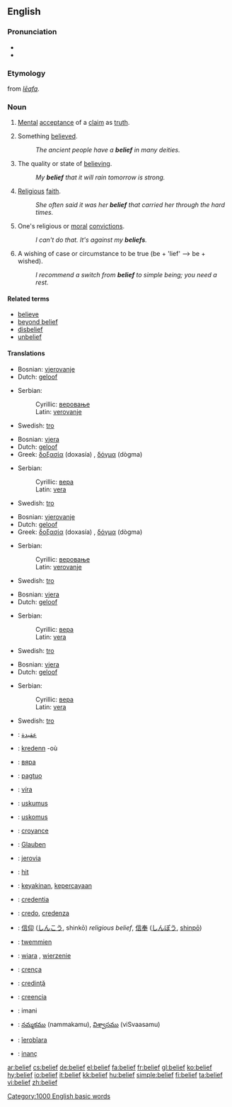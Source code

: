 ==English==

===Pronunciation===
*{{IPA|bɪˈliːf}}
*{{audio|en-us-belief.ogg|Audio (US)}}

===Etymology===
{{ME.}} from {{OE.}} ''[[lēafa]]''.

===Noun===
{{en-noun}}

# [[mental|Mental]] [[acceptance]] of a [[claim]] as [[truth]].
# {{countable}} Something [[believe]]d.
#: ''The ancient people have a '''belief''' in many deities.''
# {{uncountable}} The quality or state of [[believe|believing]].
#: ''My '''belief''' that it will rain tomorrow is strong.''
# {{uncountable}} [[religious|Religious]] [[faith]].
#: ''She often said it was her '''belief''' that carried her through the hard times.''
# {{italbrac|in plural}} One's religious or [[moral]] [[convictions]].
#: ''I can't do that.  It's against my '''beliefs'''.''
# {{context|process}} A wishing of case or circumstance to be true (be + 'lief' --> be + wished).
#: ''I recommend a switch from '''belief''' to simple being; you need a rest.''

====Related terms====
*[[believe]]
*[[beyond belief]]
*[[disbelief]]
*[[unbelief]]

====Translations====
{{trans-top|mental acceptance of a claim as truth}}
*Bosnian: [[vjerovanje]] {{n}}
*Dutch: [[geloof]] {{n}}
{{trans-mid}}
*Serbian:
*:Cyrillic: [[веровање]] {{n}}
*:Latin: [[verovanje]] {{n}}
*Swedish: [[tro]] {{c}}
{{trans-bottom}}

{{trans-top|something believed}}
*Bosnian: [[vjera]] {{f}}
*Dutch: [[geloof]] {{f}}
*Greek: [[δοξασία]] (doxasía) {{f}}, [[δόγμα]] (dògma) {{n}}
{{trans-mid}}
*Serbian:
*:Cyrillic: [[вера]] {{f}}
*:Latin: [[vera]] {{f}}
*Swedish: [[tro]] {{c}}
{{trans-bottom}}

{{trans-top|the quality or state of believing}}
*Bosnian: [[vjerovanje]] {{n}}
*Dutch: [[geloof]] {{f}}
*Greek: [[δοξασία]] (doxasía) {{f}}, [[δόγμα]] (dògma) {{n}}
{{trans-mid}}
*Serbian:
*:Cyrillic: [[веровање]] {{n}}
*:Latin: [[verovanje]] {{n}}
*Swedish: [[tro]] {{c}}
{{trans-bottom}}

{{trans-top|religious faith}}
*Bosnian: [[vjera]] {{f}}
*Dutch: [[geloof]] {{f}}
{{trans-mid}}
*Serbian:
*:Cyrillic: [[вера]] {{f}}
*:Latin: [[vera]] {{f}}
*Swedish: [[tro]] {{c}}
{{trans-bottom}}

{{trans-top|religious or moral convictions}}
*Bosnian: [[vjera]] {{f}}
*Dutch: [[geloof]] {{f}} 
{{trans-mid}}
*Serbian:
*:Cyrillic: [[вера]] {{f}}
*:Latin: [[vera]] {{f}}
*Swedish: [[tro]] {{c}}
{{trans-bottom}}

{{trans-top|a wishing of case or circumstance to be true}}
{{trans-mid}}
{{trans-bottom}}

{{checktrans}}
{{trans-top|Translations to be categorised}}
*{{ttbc|Arabic}}: [[عقيدة]]
*{{ttbc|Breton}}: [[kredenn]] {{f}} -où
*{{ttbc|Bulgarian}}: [[вяра]] {{f}}
*{{ttbc|Cebuano}}: [[pagtuo]]
*{{ttbc|Czech}}: [[víra]] {{f}}
*{{ttbc|Estonian}}: [[uskumus]]
*{{ttbc|Finnish}}: [[uskomus]]
*{{ttbc|French}}: [[croyance]] {{f}}
*{{ttbc|German}}: [[Glauben]] {{m}}
*{{ttbc|Guaraní}}: [[jerovia]]
*{{ttbc|Hungarian}}: [[hit]]
*{{ttbc|Indonesian}}: [[yakin|keyakinan]], [[percaya|kepercayaan]]
*{{ttbc|Interlingua}}: [[credentia]]
*{{ttbc|Italian}}: [[credo]], [[credenza]]
{{trans-mid}}
*{{ttbc|Japanese}}: [[信仰]] ([[しんこう]], shinkō) ''religious belief'', [[信奉]] ([[しんぽう]], [[shinpō]])
*{{ttbc|Maltese}}: [[twemmien]]
*{{ttbc|Polish}}: [[wiara]] {{f}}, [[wierzenie]] {{n}}
*{{ttbc|Portuguese}}: [[crença]] {{f}}
*{{ttbc|Romanian}}: [[credinţă]] {{f}}
*{{ttbc|Spanish}}: [[:es:Creencia|creencia]]
*{{ttbc|Swahili}}: imani
*{{ttbc|Telugu}}: [[నమ్మకము]] (nammakamu), [[విశ్వాసము]] (viSvaasamu)
*{{ttbc|Tupinambá}}: [[îerobîara]]
*{{ttbc|Turkish}}: [[inanç]]
{{trans-bottom}}

[[Category:1000 English basic words]]

[[ar:belief]]
[[cs:belief]]
[[de:belief]]
[[el:belief]]
[[fa:belief]]
[[fr:belief]]
[[gl:belief]]
[[ko:belief]]
[[hy:belief]]
[[io:belief]]
[[it:belief]]
[[kk:belief]]
[[hu:belief]]
[[simple:belief]]
[[fi:belief]]
[[ta:belief]]
[[vi:belief]]
[[zh:belief]]